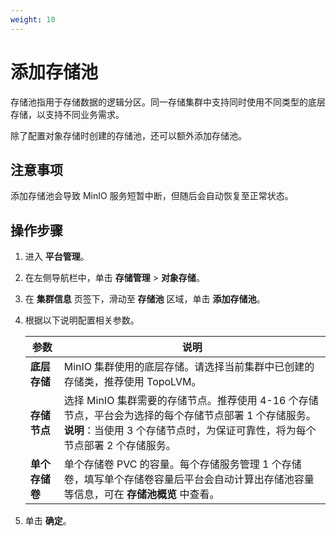 ```yaml
---
weight: 10
---
```


# 添加存储池


存储池指用于存储数据的逻辑分区。同一存储集群中支持同时使用不同类型的底层存储，以支持不同业务需求。

除了配置对象存储时创建的存储池，还可以额外添加存储池。

## 注意事项

添加存储池会导致 MinIO 服务短暂中断，但随后会自动恢复至正常状态。

## 操作步骤

1. 进入 **平台管理**。

1. 在左侧导航栏中，单击 **存储管理** > **对象存储**。

2. 在 **集群信息** 页签下，滑动至 **存储池** 区域，单击 **添加存储池**。

3. 根据以下说明配置相关参数。

    |参数| 说明                                                         |
    | ------------ | ------------------------------------------------------------ |
    | **底层存储** | MinIO 集群使用的底层存储。请选择当前集群中已创建的存储类，推荐使用 TopoLVM。 |
    | **存储节点** | 选择 MinIO 集群需要的存储节点。推荐使用 4-16 个存储节点，平台会为选择的每个存储节点部署 1 个存储服务。<br/>**说明**：当使用 3 个存储节点时，为保证可靠性，将为每个节点部署 2 个存储服务。|
    | **单个存储卷** | 单个存储卷 PVC 的容量。每个存储服务管理 1 个存储卷，填写单个存储卷容量后平台会自动计算出存储池容量等信息，可在 **存储池概览** 中查看。|        
    
4. 单击 **确定**。

